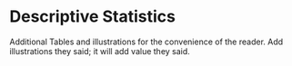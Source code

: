 
# Descriptive Statistics
Additional Tables and illustrations for the convenience of the reader. Add illustrations they said; it will add value they said.
\begin{landscape}
```r

#library(scales) 
# required for rounding pvalues, is part of tidyverse but needs to be loaded again? ## it occurs when functions are overwritten multiple times

rep.s1.freq <- rep.S1.bayes.data %>% 
  mutate(Age = paste0(agey, "-year-olds"),
         Condition = condition) %>% 
  group_by(Condition, Age, subid) %>% 
  summarise("correct" = mean(correct),
            "trials" = n()) %>% 
  ungroup() %>% 
  group_by(Condition, Age) %>%
   summarise(N = n_distinct(subid),
             trials = sum(trials),
             "trials/N" = round(sum(trials)/n_distinct(subid), 2),
             "M" = round(mean(correct)*100, 2),
             "SD" = round(sd(correct)*100, 2),
             p = pvalue(t.test((correct), mu = 0.5)$p.value, accuracy = .001),
             df= t.test((correct), mu = 0.5)$parameter,
             "t(N-1)" = round(t.test((correct), mu = 0.5)$statistic, 2),
             d = round(cohensD((correct), mu = 0.5), 2))

# # delete duplicate labels in age by turning age into character and replacing duplicates
rep.s1.freq$Condition <- as.character(rep.s1.freq$Condition)
rep.s1.freq$Condition[duplicated(rep.s1.freq$Condition)] <- ""

# kable(rep.s1.freq) %>%
# kable_styling(bootstrap_options = c("striped", "hover", "condensed"))

apa_table(
  rep.s1.freq
  , caption = "Descriptive Statistics for Study 1"
  , note = "This table was created by Gregor."
  , escape = TRUE
)

```

```r

#library(scales) 
# required for rounding pvalues, is part of tidyverse but needs to be loaded again? ## it occurs when functions are overwritten multiple times

rep.s2.freq <- rep.S2.bayes.data %>% 
  mutate(Age = paste0(agey, "-year-olds"),
         Condition = condition) %>% 
  group_by(Condition, Age, subid) %>% 
  summarise("correct" = mean(correct),
            "trials" = n()) %>% 
  ungroup() %>% 
  group_by(Condition, Age) %>%
   summarise(N = n_distinct(subid),
             trials = sum(trials),
             "trials/N" = round(sum(trials)/n_distinct(subid), 2),
             "M" = round(mean(correct)*100, 2),
             "SD" = round(sd(correct)*100, 2),
             p = pvalue(t.test((correct), mu = 0.5)$p.value, accuracy = .001),
             df= t.test((correct), mu = 0.5)$parameter,
             "t(N-1)" = round(t.test((correct), mu = 0.5)$statistic, 2),
             d = round(cohensD((correct), mu = 0.5), 2))

# # delete duplicate labels in age by turning age into character and replacing duplicates
rep.s2.freq$Condition <- as.character(rep.s2.freq$Condition)
rep.s2.freq$Condition[duplicated(rep.s2.freq$Condition)] <- ""

# kable(rep.s1.freq) %>%
# kable_styling(bootstrap_options = c("striped", "hover", "condensed"))

apa_table(
  rep.s2.freq
  , caption = "Descriptive Statistics for Study 2"
  , note = "This table was created by Gregor."
  , escape = TRUE
)

```

```r

#library(scales) 
# required for rounding pvalues, is part of tidyverse but needs to be loaded again? ## it occurs when functions are overwritten multiple times

rep.s3.freq <- rep.S3.bayes.data %>% 
  mutate(Age = paste0(agey, "-year-olds"),
         Condition = condition) %>% 
  group_by(Condition, Age, subid) %>% 
  summarise("correct" = mean(correct),
            "trials" = n()) %>% 
  ungroup() %>% 
  group_by(Condition, Age) %>%
   summarise(N = n_distinct(subid),
             trials = sum(trials),
             "trials/N" = round(sum(trials)/n_distinct(subid), 2),
             "M" = round(mean(correct)*100, 2),
             "SD" = round(sd(correct)*100, 2),
             p = pvalue(t.test((correct), mu = 0.5)$p.value, accuracy = .001),
             df= t.test((correct), mu = 0.5)$parameter,
             "t(N-1)" = round(t.test((correct), mu = 0.5)$statistic, 2),
             d = round(cohensD((correct), mu = 0.5), 2))

# # delete duplicate labels in age by turning age into character and replacing duplicates
rep.s3.freq$Condition <- as.character(rep.s3.freq$Condition)
rep.s3.freq$Condition[duplicated(rep.s3.freq$Condition)] <- ""

# kable(rep.s1.freq) %>%
# kable_styling(bootstrap_options = c("striped", "hover", "condensed"))

apa_table(
  rep.s3.freq
  , caption = "Descriptive Statistics for Study 3"
  , note = "This table was created by Gregor."
  , escape = TRUE
)

```

\end{landscape}
